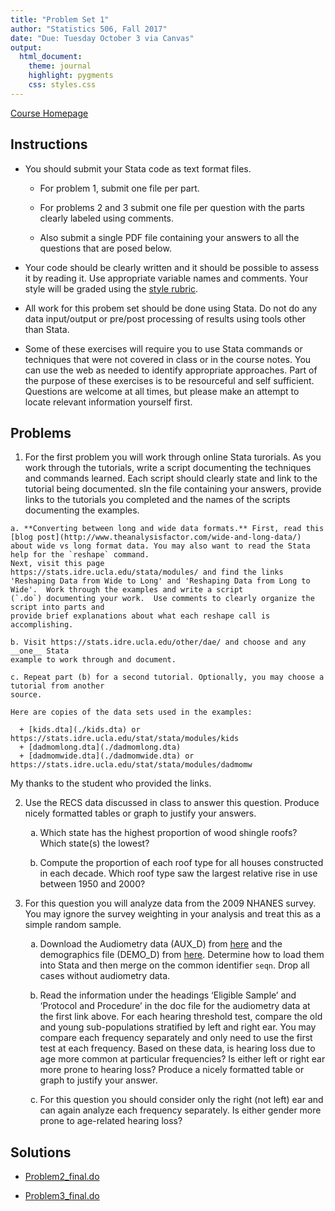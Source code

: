 ```yaml
---
title: "Problem Set 1"
author: "Statistics 506, Fall 2017"
date: "Due: Tuesday October 3 via Canvas"
output: 
  html_document:
    theme: journal
    highlight: pygments
    css: styles.css
---
```

[Course Homepage](https://jbhender.github.io/Stats506/)

## Instructions

  + You should submit your Stata code as text format files.

    - For problem 1, submit one file per part.
  
    - For problems 2 and 3 submit one file per question
with the parts clearly labeled using comments.

    - Also submit a single PDF file containing your answers to all the questions that are posed below.

  + Your code should be clearly written and it should be possible to assess it by reading it. Use appropriate variable names and comments. Your style will be graded using the 
  [style rubric]("./StyleRubric.html").

  + All work for this probem set should be done using Stata. Do not do any data input/output or pre/post processing of results using tools other than Stata.

  + Some of these exercises will require you to use Stata commands or techniques that were not covered in class or in the course notes. You can use the web as needed to identify appropriate approaches. Part of the purpose of these exercises is to be resourceful and self sufficient. Questions are welcome at all times, but please make an attempt to locate relevant information yourself first.

## Problems

  1. For the first problem you will work through online Stata turorials.  As you work through
  the tutorials, write a script documenting the techniques and commands learned. Each script
  should clearly state and link to the tutorial being documented.
  sIn the file containing your answers, provide links to the tutorials you completed and 
  the names of the scripts documenting the examples.
  
    a. **Converting between long and wide data formats.** First, read this
    [blog post](http://www.theanalysisfactor.com/wide-and-long-data/) about wide vs long format data. You may also want to read the Stata help for the `reshape` command.
    Next, visit this page
    https://stats.idre.ucla.edu/stata/modules/ and find the links 'Reshaping Data from Wide to Long' and 'Reshaping Data from Long to Wide'.  Work through the examples and write a script 
    (`.do`) documenting your work.  Use comments to clearly organize the script into parts and
    provide brief explanations about what each reshape call is accomplishing.
    
    b. Visit https://stats.idre.ucla.edu/other/dae/ and choose and any __one__ Stata
    example to work through and document.
    
    c. Repeat part (b) for a second tutorial. Optionally, you may choose a tutorial from another
    source.
    
    Here are copies of the data sets used in the examples:
    
      + [kids.dta](./kids.dta) or  https://stats.idre.ucla.edu/stat/stata/modules/kids
      + [dadmomlong.dta](./dadmomlong.dta)
      + [dadmomwide.dta](./dadmomwide.dta) or  https://stats.idre.ucla.edu/stat/stata/modules/dadmomw

My thanks to the student who provided the links.

  2. Use the RECS data discussed in class to answer this question. 
     Produce nicely formatted tables or graph to justify your answers.
  
     a. Which state has the highest proportion of wood shingle roofs? Which state(s) 
     the lowest?
     
     b. Compute the proportion of each roof type for all houses constructed in
        each decade. Which roof type saw the largest relative
        rise in use between 1950 and 2000?
        
  3. For this question you will analyze data from the 2009 NHANES survey.  You
  may ignore the survey weighting in your analysis and treat this as a simple random sample.
  
     a. Download the Audiometry data (AUX_D) from [here](https://wwwn.cdc.gov/nchs/nhanes/search/datapage.aspx?Component=Examination&CycleBeginYear=2005) and the demographics file (DEMO_D) from [here](https://wwwn.cdc.gov/Nchs/Nhanes/Search/DataPage.aspx?Component=Demographics&CycleBeginYear=2005).  Determine how to load them into
     Stata and then merge on the common identifier `seqn`. Drop all cases without
     audiometry data.
     
     b. Read the information under the headings 'Eligible Sample' and 
    'Protocol and Procedure' in the doc file for the audiometry data
     at the first link above. For each hearing threshold test,
     compare the old and young sub-populations stratified by left and right ear.
     You may compare each frequency separately and only need to use the first 
     test at each frequency. Based on these data, is hearing loss due to age more
     common at particular frequencies? Is either left or right ear more prone to hearing loss?
     Produce a nicely formatted table or graph to justify your answer.
     
     c. For this question you should consider only the right (not left) ear and can
     again analyze each frequency separately. Is either gender more prone to age-related
     hearing loss?
     
     
  
## Solutions

  + [Problem2_final.do](./Problem2_final.do)
  
  + [Problem3_final.do](./Problem3_final.do)